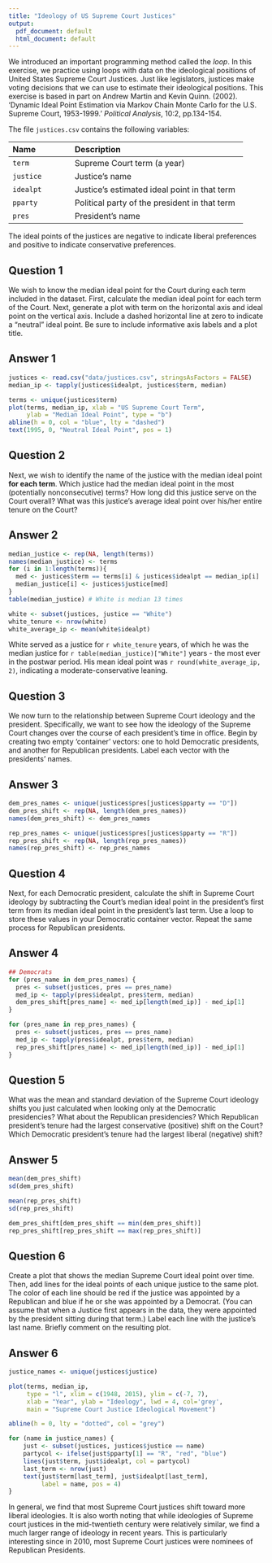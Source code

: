 ```yaml
---
title: "Ideology of US Supreme Court Justices"
output:
  pdf_document: default
  html_document: default
---
```


We introduced an important programming method called the *loop*.
In this exercise, we practice using loops 
with data on the ideological positions of United States
Supreme Court Justices.  Just like legislators, justices make voting decisions 
that we can use to estimate their ideological positions.  This exercise
  is based in part on Andrew Martin and Kevin Quinn. (2002). 'Dynamic
  Ideal Point Estimation via Markov Chain Monte Carlo for the
  U.S. Supreme Court, 1953-1999.' *Political Analysis*, 10:2, pp.134-154.
  
The file `justices.csv` contains the following variables:

--------------------------------------------------------------------------------
 Name                 Description
 -------------------- ---------------------------------------------------------
 `term`               Supreme Court term (a year)
 
 `justice`            Justice's name 
 
 `idealpt`            Justice's estimated ideal point in that term
 
 `pparty`             Political party of the president in that term
 
 `pres`               President's name
--------------------------------------------------------------------------------

The ideal points of the justices are negative to indicate liberal 
preferences and positive to indicate conservative preferences. 

## Question 1

We wish to know the median ideal point for the Court during each
  term included in the dataset. First, calculate the median ideal point
  for each term of the Court. Next, generate a plot
  with term on the horizontal axis and ideal point on the vertical axis. 
  Include a dashed horizontal line at zero to indicate a "neutral"
  ideal point. Be sure to include informative axis labels
  and a plot title.

## Answer 1

```r
justices <- read.csv("data/justices.csv", stringsAsFactors = FALSE)
median_ip <- tapply(justices$idealpt, justices$term, median)
```

```r
terms <- unique(justices$term)
plot(terms, median_ip, xlab = "US Supreme Court Term", 
     ylab = "Median Ideal Point", type = "b")
abline(h = 0, col = "blue", lty = "dashed")
text(1995, 0, "Neutral Ideal Point", pos = 1)
```

## Question 2

Next, we wish to identify the name of the justice
  with the median ideal point **for each term**. Which justice had the median
  ideal point in the most (potentially
  nonconsecutive) terms? How long did this justice serve on the Court overall?
  What was this justice's average ideal point over his/her entire
  tenure on the Court?

## Answer 2

```r
median_justice <- rep(NA, length(terms))
names(median_justice) <- terms
for (i in 1:length(terms)){
  med <- justices$term == terms[i] & justices$idealpt == median_ip[i]
  median_justice[i] <- justices$justice[med]
}
table(median_justice) # White is median 13 times

white <- subset(justices, justice == "White")
white_tenure <- nrow(white)
white_average_ip <- mean(white$idealpt) 
```

White served as a justice for `r white_tenure` years, of which he
was the median justice for `r table(median_justice)["White"]` years
- the most ever in the postwar period. His mean ideal point was
`r round(white_average_ip, 2)`, indicating a
moderate-conservative leaning.

## Question 3

We now turn to the relationship between Supreme Court
  ideology and the president. Specifically, we want to see how
  the ideology of the Supreme Court changes over the course of each president's
  time in office. Begin by creating two empty
  'container' vectors: one to hold Democratic presidents, 
  and another for Republican presidents. Label each vector with the presidents' names. 
  
## Answer 3

```r
dem_pres_names <- unique(justices$pres[justices$pparty == "D"])
dem_pres_shift <- rep(NA, length(dem_pres_names))
names(dem_pres_shift) <- dem_pres_names

rep_pres_names <- unique(justices$pres[justices$pparty == "R"])
rep_pres_shift <- rep(NA, length(rep_pres_names))
names(rep_pres_shift) <- rep_pres_names
```

## Question 4

Next, for each Democratic president, calculate the shift in Supreme
  Court ideology by subtracting the Court's median ideal point in the 
  president's first term from its median ideal point in the president's last
  term. Use a loop to store these values in your Democratic container vector. 
  Repeat the same process for Republican presidents. 

## Answer 4

```r
## Democrats
for (pres_name in dem_pres_names) {
  pres <- subset(justices, pres == pres_name)
  med_ip <- tapply(pres$idealpt, pres$term, median)
  dem_pres_shift[pres_name] <- med_ip[length(med_ip)] - med_ip[1]
}

for (pres_name in rep_pres_names) {
  pres <- subset(justices, pres == pres_name)
  med_ip <- tapply(pres$idealpt, pres$term, median)
  rep_pres_shift[pres_name] <- med_ip[length(med_ip)] - med_ip[1]
}
```

## Question 5

What was the mean and standard deviation of the Supreme Court
  ideology shifts you just calculated when looking only at the 
  Democratic presidencies? What about the Republican presidencies?
  Which Republican president's tenure had the largest conservative 
  (positive) shift on the Court? Which Democratic president's tenure
  had the largest liberal (negative) shift? 

## Answer 5

```r
mean(dem_pres_shift)
sd(dem_pres_shift)

mean(rep_pres_shift)
sd(rep_pres_shift)

dem_pres_shift[dem_pres_shift == min(dem_pres_shift)]
rep_pres_shift[rep_pres_shift == max(rep_pres_shift)]
```

## Question 6

Create a plot that shows the median Supreme Court ideal point
  over time.  Then, add lines for the ideal points of each unique justice
  to the same plot. The color of each line should be red if the 
  justice was appointed by a Republican and blue if he or she was appointed
  by a Democrat. (You can assume that when a Justice first appears in the 
  data, they were appointed by the president sitting during that term.)
  Label each line with the justice's last name.  Briefly comment on the
  resulting plot.

## Answer 6

```r
justice_names <- unique(justices$justice)

plot(terms, median_ip,
     type = "l", xlim = c(1948, 2015), ylim = c(-7, 7), 
     xlab = "Year", ylab = "Ideology", lwd = 4, col='grey',
     main = "Supreme Court Justice Ideological Movement")

abline(h = 0, lty = "dotted", col = "grey")

for (name in justice_names) {
    just <- subset(justices, justices$justice == name)
    partycol <- ifelse(just$pparty[1] == "R", "red", "blue")
    lines(just$term, just$idealpt, col = partycol)
    last_term <- nrow(just)
    text(just$term[last_term], just$idealpt[last_term],
         label = name, pos = 4)
}

```

In general, we find that most Supreme Court justices shift toward more
liberal ideologies. It is also worth noting that while ideologies of
Supreme court justices in the mid-twentieth century were relatively
similar, we find a much larger range of ideology in recent years. This
is particularly interesting since in 2010, most Supreme Court justices
were nominees of Republican Presidents.
